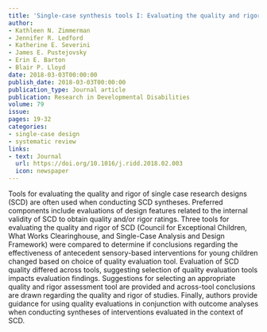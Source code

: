 ```yaml
---
title: 'Single-case synthesis tools I: Evaluating the quality and rigor of research on antecedent sensory-based interventions'
author:
- Kathleen N. Zimmerman
- Jennifer R. Ledford
- Katherine E. Severini
- James E. Pustejovsky
- Erin E. Barton
- Blair P. Lloyd
date: 2018-03-03T00:00:00
publish_date: 2018-03-03T00:00:00
publication_type: Journal article
publication: Research in Developmental Disabilities
volume: 79
issue: 
pages: 19-32
categories:
- single-case design
- systematic review
links:
- text: Journal
  url: https://doi.org/10.1016/j.ridd.2018.02.003
  icon: newspaper
---
```


Tools for evaluating the quality and rigor of single case research designs (SCD) are often used when conducting SCD syntheses. Preferred components include evaluations of design features related to the internal validity of SCD to obtain quality and/or rigor ratings. Three tools for evaluating the quality and rigor of SCD (Council for Exceptional Children, What Works Clearinghouse, and Single-Case Analysis and Design Framework) were compared to determine if conclusions regarding the effectiveness of antecedent sensory-based interventions for young children changed based on choice of quality evaluation tool. Evaluation of SCD quality differed across tools, suggesting selection of quality evaluation tools impacts evaluation findings. Suggestions for selecting an appropriate quality and rigor assessment tool are provided and across-tool conclusions are drawn regarding the quality and rigor of studies. Finally, authors provide guidance for using quality evaluations in conjunction with outcome analyses when conducting syntheses of interventions evaluated in the context of SCD.

